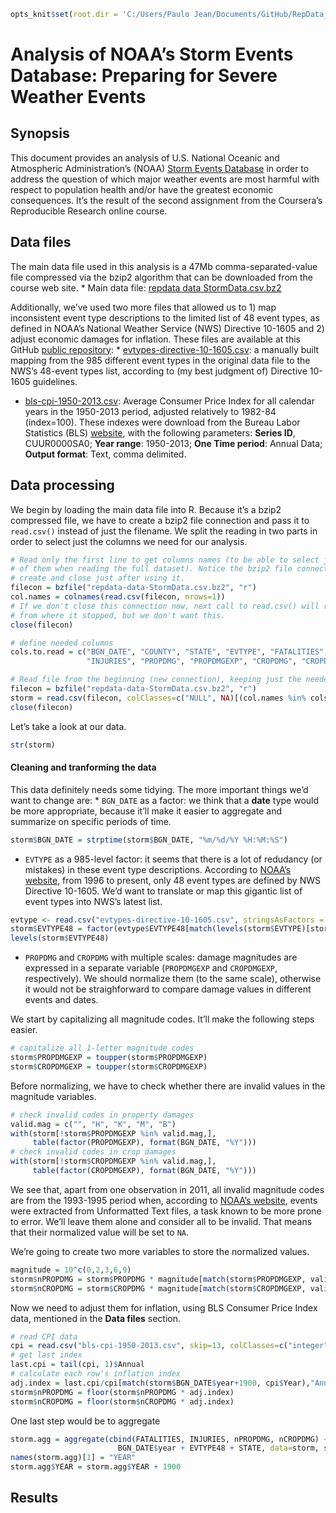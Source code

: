 ```r
opts_knit$set(root.dir = 'C:/Users/Paulo Jean/Documents/GitHub/RepData_PeerAssessment2/')
```
# Analysis of NOAA's Storm Events Database: Preparing for Severe Weather Events

## Synopsis
This document provides an analysis of U.S. National Oceanic and Atmospheric Administration's (NOAA) [Storm Events Database](http://www.ncdc.noaa.gov/stormevents/) in order to address the question of which major weather events are most harmful with respect to population health and/or have the greatest economic consequences. It's the result of the second assignment from the Coursera's Reproducible Research online course.

## Data files

The main data file used in this analysis is a 47Mb comma-separated-value file compressed via the bzip2 algorithm that can be downloaded from the course web site.
* Main data file: [repdata data StormData.csv.bz2](https://d396qusza40orc.cloudfront.net/repdata%2Fdata%2FStormData.csv.bz2)

Additionally, we've used two more files that allowed us to 1) map inconsistent event type descriptions to the limited list of 48 event types, as defined in NOAA's National Weather Service (NWS) Directive 10-1605 and 2) adjust economic damages for inflation. These files are available at this GitHub [public repository](https://github.com/pjpjean/RepData_PeerAssessment2):
* [evtypes-directive-10-1605.csv](https://raw.githubusercontent.com/pjpjean/RepData_PeerAssessment2/master/evtypes-directive-10-1605.csv): a manually built mapping from the 985 different event types in the original data file to the NWS's 48-event types list, according to (my best judgment of) Directive 10-1605 guidelines.

* [bls-cpi-1950-2013.csv](https://raw.githubusercontent.com/pjpjean/RepData_PeerAssessment2/master/bls-cpi-1950-2013.csv): Average Consumer Price Index for all calendar years in the 1950-2013 period, adjusted relatively to 1982-84 (index=100). These indexes were download from the Bureau Labor Statistics (BLS) [website](http://data.bls.gov/pdq/SurveyOutputServlet), with the following parameters: **Series ID**, CUUR0000SA0; **Year range**: 1950-2013; **One Time period**: Annual Data; **Output format**: Text, comma delimited.


## Data processing
We begin by loading the main data file into R. Because it's a bzip2 compressed file,  we have to create a bzip2 file connection and pass it to `read.csv()` instead of just the filename. We split the reading in two parts in order to select just the columns we need for our analysis.


```r
# Read only the first line to get columns names (to be able to select just a few
# of them when reading the full dataset). Notice the bzip2 file connection we
# create and close just after using it.
filecon = bzfile("repdata-data-StormData.csv.bz2", "r")
col.names = colnames(read.csv(filecon, nrows=1))
# If we don't close this connection now, next call to read.csv() will resume 
# from where it stopped, but we don't want this.
close(filecon)

# define needed columns
cols.to.read = c("BGN_DATE", "COUNTY", "STATE", "EVTYPE", "FATALITIES", 
                 "INJURIES", "PROPDMG", "PROPDMGEXP", "CROPDMG", "CROPDMGEXP")

# Read file from the beginning (new connection), keeping just the needed columns.
filecon = bzfile("repdata-data-StormData.csv.bz2", "r")
storm = read.csv(filecon, colClasses=c("NULL", NA)[(col.names %in% cols.to.read)+1])
close(filecon)

```

Let's take a look at our data.
```r
str(storm)
```

#### Cleaning and tranforming the data
This data definitely needs some tidying. The more important things we'd want to change are:
* `BGN_DATE` as a factor: we think that a **date** type would be more appropriate, because it'll make it easier to aggregate and summarize on specific periods of time.

```r
storm$BGN_DATE = strptime(storm$BGN_DATE, "%m/%d/%Y %H:%M:%S")
```

* `EVTYPE` as a 985-level factor: it seems that there is a lot of redudancy (or mistakes) in these event type descriptions. According to [NOAA's website](http://www.ncdc.noaa.gov/stormevents/details.jsp?type=eventtype), from 1996 to present, only 48 event types are defined by NWS Directive 10-1605. We'd want to translate or map this gigantic list of event types into NWS's latest list.

```r
evtype <- read.csv("evtypes-directive-10-1605.csv", stringsAsFactors = FALSE)
storm$EVTYPE48 = factor(evtype$EVTYPE48[match(levels(storm$EVTYPE)[storm$EVTYPE], evtype$EVTYPE)])
levels(storm$EVTYPE48)
```

* `PROPDMG` and `CROPDMG` with multiple scales: damage magnitudes are expressed in a separate variable (`PROPDMGEXP` and `CROPDMGEXP`, respectively). We should normalize them (to the same scale), otherwise it would not be straighforward to compare damage values in different events and dates.

We start by capitalizing all magnitude codes. It'll make the following steps easier.
```r
# capitalize all 1-letter magnitude codes 
storm$PROPDMGEXP = toupper(storm$PROPDMGEXP)
storm$CROPDMGEXP = toupper(storm$CROPDMGEXP)
```

Before normalizing, we have to check whether there are invalid values in the magnitude variables.
```r
# check invalid codes in property damages
valid.mag = c("", "H", "K", "M", "B")
with(storm[!storm$PROPDMGEXP %in% valid.mag,], 
     table(factor(PROPDMGEXP), format(BGN_DATE, "%Y")))
# check invalid codes in crop damages
with(storm[!storm$CROPDMGEXP %in% valid.mag,], 
     table(factor(CROPDMGEXP), format(BGN_DATE, "%Y")))
```
We see that, apart from one observation in 2011, all invalid magnitude codes are from the 1993-1995 period when, according to [NOAA's website](http://www.ncdc.noaa.gov/stormevents/details.jsp?type=eventtype), events were extracted from Unformatted Text files, a task known to be more prone to error. We'll leave them alone and consider all to be invalid. That means that their normalized value will be set to `NA`.

We're going to create two more variables to store the normalized values.
```r
magnitude = 10^c(0,2,3,6,9)
storm$nPROPDMG = storm$PROPDMG * magnitude[match(storm$PROPDMGEXP, valid.mag)]
storm$nCROPDMG = storm$CROPDMG * magnitude[match(storm$CROPDMGEXP, valid.mag)]
```

Now we need to adjust them for inflation, using BLS Consumer Price Index data, mentioned in the **Data files** section.
```r
# read CPI data
cpi = read.csv("bls-cpi-1950-2013.csv", skip=13, colClasses=c("integer", "numeric", "NULL"))
# get last index
last.cpi = tail(cpi, 1)$Annual
# calculate each row's inflation index
adj.index = last.cpi/cpi[match(storm$BGN_DATE$year+1900, cpi$Year),"Annual"]
storm$nPROPDMG = floor(storm$nPROPDMG * adj.index)
storm$nCROPDMG = floor(storm$nCROPDMG * adj.index)
```

One last step would be to aggregate
```r
storm.agg = aggregate(cbind(FATALITIES, INJURIES, nPROPDMG, nCROPDMG) ~ 
                        BGN_DATE$year + EVTYPE48 + STATE, data=storm, sum)
names(storm.agg)[1] = "YEAR"
storm.agg$YEAR = storm.agg$YEAR + 1900
```


## Results
